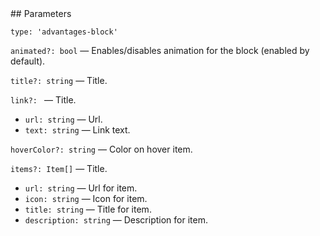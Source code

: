 

<Meta of={AdvantagesStories} />
<StoryTemplate>
## Parameters

`type: 'advantages-block'`

`animated?: bool` — Enables/disables animation for the block (enabled by default).

`title?: string` — Title.

`link?: ` — Title.

-   `url: string` — Url.
-   `text: string` — Link text.

`hoverColor?: string` — Color on hover item.

`items?: Item[]` — Title.

-   `url: string` — Url for item.
-   `icon: string` — Icon for item.
-   `title: string` — Title for item.
-   `description: string` — Description for item.

</StoryTemplate>
